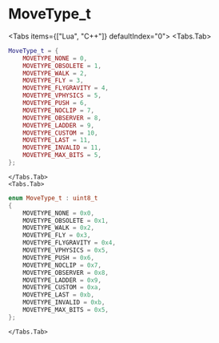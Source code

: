
# MoveType_t

<Tabs items={["Lua", "C++"]} defaultIndex="0">
    <Tabs.Tab>
```lua
MoveType_t = {
    MOVETYPE_NONE = 0,
    MOVETYPE_OBSOLETE = 1,
    MOVETYPE_WALK = 2,
    MOVETYPE_FLY = 3,
    MOVETYPE_FLYGRAVITY = 4,
    MOVETYPE_VPHYSICS = 5,
    MOVETYPE_PUSH = 6,
    MOVETYPE_NOCLIP = 7,
    MOVETYPE_OBSERVER = 8,
    MOVETYPE_LADDER = 9,
    MOVETYPE_CUSTOM = 10,
    MOVETYPE_LAST = 11,
    MOVETYPE_INVALID = 11,
    MOVETYPE_MAX_BITS = 5,
};
```
    </Tabs.Tab>
    <Tabs.Tab>
```cpp
enum MoveType_t : uint8_t
{
    MOVETYPE_NONE = 0x0,
    MOVETYPE_OBSOLETE = 0x1,
    MOVETYPE_WALK = 0x2,
    MOVETYPE_FLY = 0x3,
    MOVETYPE_FLYGRAVITY = 0x4,
    MOVETYPE_VPHYSICS = 0x5,
    MOVETYPE_PUSH = 0x6,
    MOVETYPE_NOCLIP = 0x7,
    MOVETYPE_OBSERVER = 0x8,
    MOVETYPE_LADDER = 0x9,
    MOVETYPE_CUSTOM = 0xa,
    MOVETYPE_LAST = 0xb,
    MOVETYPE_INVALID = 0xb,
    MOVETYPE_MAX_BITS = 0x5,
};
```
    </Tabs.Tab>
</Tabs>